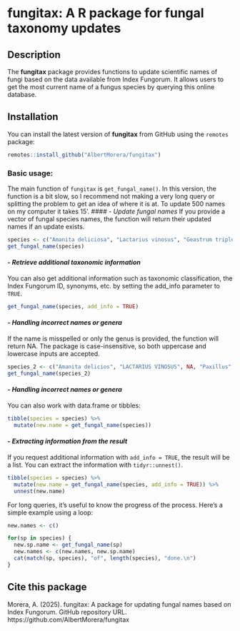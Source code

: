 # fungitax: A R package for fungal taxonomy updates




## Description
The **fungitax** package provides functions to update scientific names of fungi based on the data available from Index Fungorum. It allows users to get the most current name of a fungus species by querying this online database.

## Installation

You can install the latest version of **fungitax** from GitHub using the `remotes` package:

```r
remotes::install_github("AlbertMorera/fungitax")
```

### **Basic usage:**
The main function of `fungitax` is `get_fungal_name()`. In this version, the function is a bit slow, so I recommend not making a very long query or splitting the problem to get an idea of where it is at. To update 500 names on my computer it takes 15'.
#### - *Update fungal names*
If you provide a vector of fungal species names, the function will return their updated names if an update exists.
```r
species <- c("Amanita deliciosa", "Lactarius vinosus", "Geastrum triplex")
get_fungal_name(species)
```

#### - *Retrieve additional taxonomic information*
You can also get additional information such as taxonomic classification, the Index Fungorum ID, synonyms, etc. by setting the add_info parameter to `TRUE`.
```r
get_fungal_name(species, add_info = TRUE)
```

#### - *Handling incorrect names or genera*
If the name is misspelled or only the genus is provided, the function will return NA. The package is case-insensitive, so both uppercase and lowercase inputs are accepted.
```r
species_2 <- c("Amanita delicios", "LACTARIUS VINOSUS", NA, "Paxillus", "Gaestrum")
get_fungal_name(species_2)
```

#### - *Handling incorrect names or genera*
You can also work with data.frame or tibbles:
```r
tibble(species = species) %>%
  mutate(new.name = get_fungal_name(species))
```

#### - *Extracting information from the result*
If you request additional information with `add_info = TRUE`, the result will be a list. You can extract the information with `tidyr::unnest()`.
```r
tibble(species = species) %>%
  mutate(new.name = get_fungal_name(species, add_info = TRUE)) %>%
  unnest(new.name)
```

For long queries, it's useful to know the progress of the process. Here's a simple example using a loop:
```r
new.names <- c()

for(sp in species) {
  new.sp.name <- get_fungal_name(sp)
  new.names <- c(new.names, new.sp.name)
  cat(match(sp, species), "of", length(species), "done.\n")
}
```



## Cite this package
Morera, A. (2025). fungitax: A package for updating fungal names based on Index Fungorum. GitHub repository URL. https://github.com/AlbertMorera/fungitax
